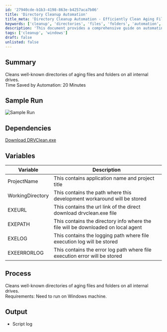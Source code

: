 ```yaml
---
id: '27940cde-b1b3-4198-863e-b4257aca7b06'
title: 'Directory Cleanup Automation'
title_meta: 'Directory Cleanup Automation - Efficiently Clean Aging Files and Folders'
keywords: ['cleanup', 'directories', 'files', 'folders', 'automation', 'windows']
description: 'This document provides a comprehensive guide on automating the cleanup of well-known directories containing aging files and folders on all internal drives. The process saves time and ensures efficient management of disk space on Windows machines.'
tags: ['cleanup', 'windows']
draft: false
unlisted: false
---
```

## Summary

Cleans well-known directories of aging files and folders on all internal drives.  
Time Saved by Automation: 20 Minutes

## Sample Run

![Sample Run](../../../static/img/DRVClean---All-Drives/image_1.png)

## Dependencies

[Download DRVClean.exe](https://file.provaltech.com/repo/app/DRVClean.exe)

## Variables

| Variable          | Description                                                                 |
|-------------------|-----------------------------------------------------------------------------|
| ProjectName       | This contains application name and project title                            |
| WorkingDirectory   | This contains the path where this development workaround will be stored      |
| EXEURL            | This contains the url link of the direct download drvclean.exe file        |
| EXEPATH           | This contains the directory info where the file will be downloaded on local agent |
| EXELOG            | This contains the logging path where file execution log will be stored      |
| EXEERRORLOG       | This contains the error log path where file execution error will be stored  |

## Process

Cleans well-known directories of aging files and folders on all internal drives.  
Requirements: Need to run on Windows machine.

## Output

- Script log











